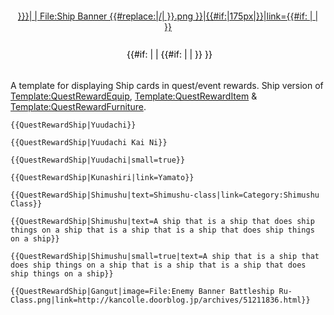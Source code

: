 <noinclude>{{AssetTemplateList}}</noinclude><includeonly><div style="vertical-align: top; display: inline-block; text-align:center; margin-left: 4px; margin-right: 4px;">
<div style="vertical-align: middle; width: {{#if:{{{small|}}}|180|250}}px; min-height: 64px; position: relative; display: inline-block;">
<div style="margin-top: 0px;">[[{{#if: {{{image|}}}| {{{image}}} | File:Ship Banner {{#replace:{{{1|}}}|/|&#32;}}.png }}|{{#if:{{{small|}}}|175px|}}|link={{#if: {{{link|}}} | {{{link}}} | {{{1|}}} }}]]</div>
<div style="margin-left: 5px; margin-bottom: 5px; color: #000; position: relative; width:{{#if:{{{small|}}}|170|240}}px; max-height: 48px; font-size: {{#if:{{{small|}}}|12|15}}px; line-height: 16px; text-align: center; overflow: hidden; vertical-align: top !important;">{{#if: {{{text|}}} | {{{text}}} | {{#if: {{{1|}}} | {{{1}}} | {{{link|}}}}} }}</div>
</div></div></includeonly><noinclude>
A template for displaying Ship cards in quest/event rewards.
Ship version of [[Template:QuestRewardEquip]], [[Template:QuestRewardItem]] & [[Template:QuestRewardFurniture]].

<pre>{{QuestRewardShip|Yuudachi}}</pre>
{{QuestRewardShip|Yuudachi}}
<pre>{{QuestRewardShip|Yuudachi Kai Ni}}</pre>
{{QuestRewardShip|Yuudachi Kai Ni}}
<pre>{{QuestRewardShip|Yuudachi|small=true}}</pre>
{{QuestRewardShip|Yuudachi|small=true}}
<pre>{{QuestRewardShip|Kunashiri|link=Yamato}}</pre>
{{QuestRewardShip|Kunashiri|link=Yamato}}
<pre>{{QuestRewardShip|Shimushu|text=Shimushu-class|link=Category:Shimushu Class}}</pre>
{{QuestRewardShip|Shimushu|text=Shimushu-class|link=Category:Shimushu Class}}
<pre>{{QuestRewardShip|Shimushu|text=A ship that is a ship that does ship things on a ship that is a ship that is a ship that does ship things on a ship}}</pre>
{{QuestRewardShip|Shimushu|text=A ship that is a ship that does ship things on a ship that is a ship that is a ship that does ship things on a ship}}
<pre>{{QuestRewardShip|Shimushu|small=true|text=A ship that is a ship that does ship things on a ship that is a ship that is a ship that does ship things on a ship}}</pre>
{{QuestRewardShip|Shimushu|small=true|text=A ship that is a ship that does ship things on a ship that is a ship that is a ship that does ship things on a ship}}
<pre>{{QuestRewardShip|Gangut|image=File:Enemy Banner Battleship Ru-Class.png|link=http://kancolle.doorblog.jp/archives/51211836.html}}</pre>
{{QuestRewardShip|Gangut|image=File:Enemy Banner Battleship Ru-Class.png|link=http://kancolle.doorblog.jp/archives/51211836.html}}
</noinclude>